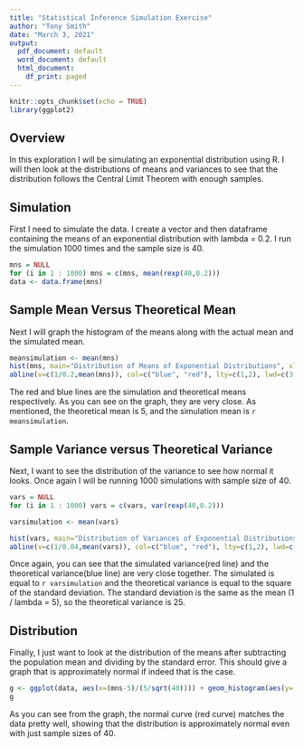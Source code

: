 ```yaml
---
title: "Statistical Inference Simulation Exercise"
author: "Tony Smith"
date: "March 3, 2021"
output:
  pdf_document: default
  word_document: default
  html_document:
    df_print: paged
---
```


```r
knitr::opts_chunk$set(echo = TRUE)
library(ggplot2)
```

## Overview
In this exploration I will be simulating an exponential distribution using R. I will then look at the distributions of means and variances to see that the distribution follows the Central Limit Theorem with enough samples.

## Simulation

First I need to simulate the data. I create a vector and then dataframe containing the means of an exponential distribution with lambda = 0.2. I run the simulation 1000 times and the sample size is 40.
```r
mns = NULL
for (i in 1 : 1000) mns = c(mns, mean(rexp(40,0.2)))
data <- data.frame(mns)
```

## Sample Mean Versus Theoretical Mean

Next I will graph the histogram of the means along with the actual mean and the simulated mean.

```r
meansimulation <- mean(mns)
hist(mns, main="Distribution of Means of Exponential Distributions", xlab="Mean of 40 Samples of Exponential Distributions")
abline(v=c(1/0.2,mean(mns)), col=c("blue", "red"), lty=c(1,2), lwd=c(3, 3))
```

The red and blue lines are the simulation and theoretical means respectively. As you can see on the graph, they are very close. As mentioned, the theoretical mean is 5, and the simulation mean is `r meansimulation`.

## Sample Variance versus Theoretical Variance

Next, I want to see the distribution of the variance to see how normal it looks. Once again I will be running 1000 simulations with sample size of 40.

```r
vars = NULL
for (i in 1 : 1000) vars = c(vars, var(rexp(40,0.2)))

varsimulation <- mean(vars)

hist(vars, main="Distribution of Variances of Exponential Distributions", xlab="Variance of 40 Samples of Exponential Distributions")
abline(v=c(1/0.04,mean(vars)), col=c("blue", "red"), lty=c(1,2), lwd=c(3, 3))
```

Once again, you can see that the simulated variance(red line) and the theoretical variance(blue line) are very close together. The simulated is equal to `r varsimulation` and the theoretical variance is equal to the square of the standard deviation. The standard deviation is the same as the mean (1 / lambda = 5), so the theoretical variance is 25.

## Distribution

Finally, I just want to look at the distribution of the means after subtracting the population mean and dividing by the standard error. This should give a graph that is approximately normal if indeed that is the case.

```r
g <- ggplot(data, aes(x=(mns-5)/(5/sqrt(40)))) + geom_histogram(aes(y=..density..), binwidth=.25) + stat_function(fun = function(x) dnorm(x, mean = 0, sd = 1), color = "red", linetype = "dotted", size = 1)+ theme (axis.title.x = element_blank ())
g

```

As you can see from the graph, the normal curve (red curve) matches the data pretty well, showing that the distribution is approximately normal even with just sample sizes of 40.